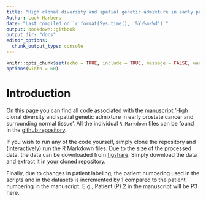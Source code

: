 ```yaml
---
title: "High clonal diversity and spatial genetic admixture in early prostate cancer and surrounding normal tissue"
Author: Luuk Harbers
date: "Last compiled on `r format(Sys.time(), '%Y-%m-%d')`"
output: bookdown::gitbook
output_dir: "docs"
editor_options:
  chunk_output_type: console
---
```


```r
knitr::opts_chunk$set(echo = TRUE, include = TRUE, message = FALSE, warning = FALSE)
options(width = 60)
```

# Introduction

On this page you can find all code associated with the manuscript 'High clonal diversity and spatial genetic admixture in early prostate cancer and surrounding normal tissue'. All the individual `R Markdown` files can be found in the [github repository](https://github.com/bicrolab/scCUTseq).  

If you wish to run any of the code yourself, simply clone the repository and (interactively) run the R Markdown files. Due to the size of the processed data, the data can be downloaded from [figshare](https://doi.org/10.6084/m9.figshare.23675517). Simply download the data and extract it in your cloned repository.

Finally, due to changes in patient labeling, the patient numbering used in the scripts and in the datasets is incremented by 1 compared to the patient numbering in the manuscript. E.g., Patient (P) 2 in the manuscript will be P3 here. 